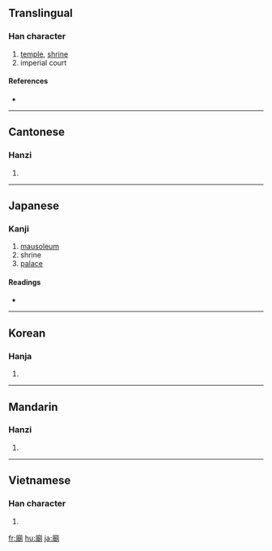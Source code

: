 {{also|庙}}
==Translingual==

===Han character===
{{Han char|rn=53|rad=广|as=12|sn=15|four=0022<sub>7</sub>|canj=戈十十月 (IJJB)}}

# [[temple]], [[shrine]]
# imperial court

====References====
* {{Han ref|kx=0350.280|dkj=09489|dj=0662.020|hdz=20901.020|uh=5EDF|ud=24287|bh=BC71|bd=48241}}

----

==Cantonese==

===Hanzi===
{{yue-hanzi|jyut=|y=miu6|sim=庙}}

# {{defn|Cantonese|sort=广12}}

----

==Japanese==

===Kanji===
{{ja-kanji|grade=9|rs=广12}}

# [[mausoleum]]
# shrine
# [[palace]]  

====Readings====
* {{ja-readings|on=[[びょう]] (byō)|kun=[[たまや]] (tamaya), [[みたまや]] (mitamaya), [[やしろ]] (yashiro)}}

----

==Korean==

===Hanja===
{{ko-hanja|hangeul=묘|rv=myo|mr=myo}}

# {{defn|Korean|sort=广12}}

----

==Mandarin==

===Hanzi===
{{cmn-hanzi|sim=庙|pin=[[miào]] ([[miao4]])|wg=miao<sup>4</sup>}}

# {{defn|Mandarin|sort=广12}}

----

==Vietnamese==

===Han character===
{{vi-hantu|[[miếu]], [[mưỡu]], [[méo]], [[miễu]]|rs=广12}}

# {{defn|Vietnamese|sort=广12}}

[[fr:廟]]
[[hu:廟]]
[[ja:廟]]